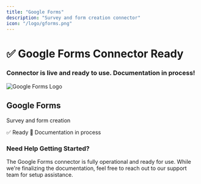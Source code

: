 ```yaml
---
title: "Google Forms"
description: "Survey and form creation connector"
icon: "/logo/gforms.png"
---
```

<div className="flex flex-col items-center justify-center text-center pt-10">
  <h1 className="text-4xl font-bold">✅ Google Forms Connector Ready</h1>
  <h3 className="text-xl mt-2">
    Connector is live and ready to use. Documentation in process!
  </h3>
</div>
<div className="max-w-2xl mx-auto mt-12">
  <div className="p-6 border rounded-lg bg-purple-50">
    <div className="flex items-center mb-4">
      <img 
        src="/logo/gforms.png" 
        alt="Google Forms Logo" 
        className="w-8 h-8 mr-3 object-contain flex-shrink-0"
      />
      <h2 className="text-2xl font-semibold m-0"> Google Forms</h2>
    </div>
    <p className="text-lg text-gray-700 mb-4">Survey and form creation</p>
    <div className="flex items-center gap-2">
      <span className="px-3 py-1 bg-green-100 text-green-800 rounded-full text-sm font-medium">
        ✅ Ready
      </span>
      <span className="px-3 py-1 bg-blue-100 text-blue-800 rounded-full text-sm font-medium">
        📝 Documentation in process
      </span>
    </div>
  </div>
</div>
<div className="text-center mt-12 p-6 bg-gray-50 rounded-lg max-w-2xl mx-auto">
  <h3 className="text-lg font-semibold mb-2">Need Help Getting Started?</h3>
  <p className="text-gray-600">
    The Google Forms connector is fully operational and ready for use. While we're finalizing the documentation, 
    feel free to reach out to our support team for setup assistance.
  </p>
</div>
